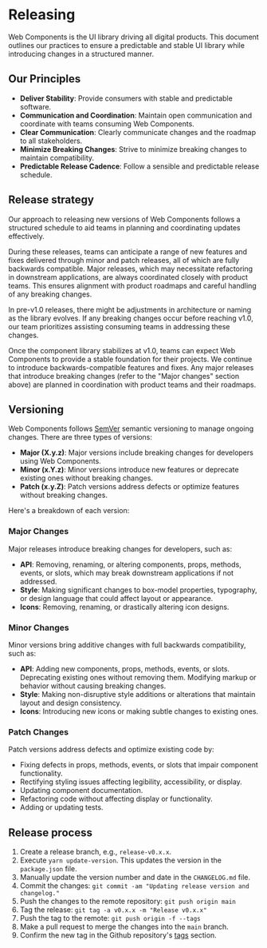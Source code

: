
<Meta title="Documentation/Releasing" />

# Releasing

Web Components is the UI library driving all digital products. This document outlines our practices to ensure a predictable and stable UI library while introducing changes in a structured manner.

## Our Principles

- **Deliver Stability**: Provide consumers with stable and predictable software.
- **Communication and Coordination**: Maintain open communication and coordinate with teams consuming Web Components.
- **Clear Communication**: Clearly communicate changes and the roadmap to all stakeholders.
- **Minimize Breaking Changes**: Strive to minimize breaking changes to maintain compatibility.
- **Predictable Release Cadence**: Follow a sensible and predictable release schedule.

## Release strategy

Our approach to releasing new versions of Web Components follows a structured schedule to aid teams in planning and coordinating updates effectively.

During these releases, teams can anticipate a range of new features and fixes delivered through minor and patch releases, all of which are fully backwards compatible. Major releases, which may necessitate refactoring in downstream applications, are always coordinated closely with product teams. This ensures alignment with product roadmaps and careful handling of any breaking changes.

In pre-v1.0 releases, there might be adjustments in architecture or naming as the library evolves. If any breaking changes occur before reaching v1.0, our team prioritizes assisting consuming teams in addressing these changes.

Once the component library stabilizes at v1.0, teams can expect Web Components to provide a stable foundation for their projects. We continue to introduce backwards-compatible features and fixes. Any major releases that introduce breaking changes (refer to the "Major changes" section above) are planned in coordination with product teams and their roadmaps.

## Versioning

Web Components follows [SemVer](https://semver.org/) semantic versioning to manage ongoing changes. There are three types of versions:

- **Major (X.y.z)**: Major versions include breaking changes for developers using Web Components.
- **Minor (x.Y.z)**: Minor versions introduce new features or deprecate existing ones without breaking changes.
- **Patch (x.y.Z)**: Patch versions address defects or optimize features without breaking changes.

Here's a breakdown of each version:

### Major Changes

Major releases introduce breaking changes for developers, such as:

- **API**: Removing, renaming, or altering components, props, methods, events, or slots, which may break downstream applications if not addressed.
- **Style**: Making significant changes to box-model properties, typography, or design language that could affect layout or appearance.
- **Icons**: Removing, renaming, or drastically altering icon designs.

### Minor Changes

Minor versions bring additive changes with full backwards compatibility, such as:

- **API**: Adding new components, props, methods, events, or slots. Deprecating existing ones without removing them. Modifying markup or behavior without causing breaking changes.
- **Style**: Making non-disruptive style additions or alterations that maintain layout and design consistency.
- **Icons**: Introducing new icons or making subtle changes to existing ones.

### Patch Changes

Patch versions address defects and optimize existing code by:

- Fixing defects in props, methods, events, or slots that impair component functionality.
- Rectifying styling issues affecting legibility, accessibility, or display.
- Updating component documentation.
- Refactoring code without affecting display or functionality.
- Adding or updating tests.

## Release process

1. Create a release branch, e.g., `release-v0.x.x`.
2. Execute `yarn update-version`. This updates the version in the `package.json` file.
3. Manually update the version number and date in the `CHANGELOG.md` file.
4. Commit the changes: `git commit -am "Updating release version and changelog."`
5. Push the changes to the remote repository: `git push origin main`
6. Tag the release: `git tag -a v0.x.x -m "Release v0.x.x"`
7. Push the tag to the remote: `git push origin -f --tags`
9. Make a pull request to merge the changes into the `main` branch.
9. Confirm the new tag in the Github repository's [tags](https://github.com/southleft/altitude/tags) section.
